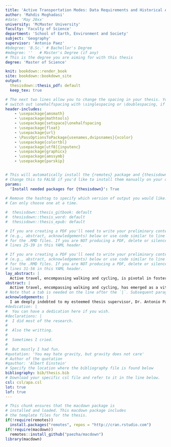 ```yaml
---
title: 'Active Transportation Modes: Data Requirements and Historical Analysis of Impedance Functions'
author: 'Mahdis Moghadasi'
#date: 'May 20xx'
university: 'McMaster University'
faculty: 'Faculty of Science'
department: 'School of Earth, Environment and Society'
subject: 'Geography'
supervisor: 'Antonio Paez'
#bdegree: 'B.Sc.' # Bachellor's Degree
#mdegree: ''   # Master's Degree (if any)
# This is the degree you are aiming for with this thesis
degree: 'Master of Science'

knit: bookdown::render_book
site: bookdown::bookdown_site
output:
  thesisdown::thesis_pdf: default 
  keep_tex: true

# The next two lines allow you to change the spacing in your thesis. You can 
# switch out \onehalfspacing with \singlespacing or \doublespacing, if desired.
header-includes:
    - \usepackage{amsmath}
    - \usepackage{mathtools}
    - \usepackage{setspace}\onehalfspacing
    - \usepackage{float}
    - \usepackage{url}
    - \PassOptionsToPackage{usenames,dvipsnames}{xcolor}
    - \usepackage{colortbl}
    - \usepackage[utf8]{inputenc}
    - \usepackage{graphicx}
    - \usepackage{amssymb}
    - \usepackage{parskip}


# This will automatically install the {remotes} package and {thesisdown}
# Change this to FALSE if you'd like to install them manually on your own.
params:
  'Install needed packages for {thesisdown}': True
  
# Remove the hashtag to specify which version of output you would like.
# Can only choose one at a time.

#  thesisdown::thesis_gitbook: default         
#  thesisdown::thesis_word: default
#  thesisdown::thesis_epub: default

# If you are creating a PDF you'll need to write your preliminary content 
# (e.g., abstract, acknowledgements) below or use code similar to line 25-26 
# for the .RMD files. If you are NOT producing a PDF, delete or silence
# lines 25-39 in this YAML header.

# If you are creating a PDF you'll need to write your preliminary content 
# (e.g., abstract, acknowledgements) below or use code similar to line 25-26 
# for the .RMD files. If you are NOT producing a PDF, delete or silence
# lines 31-56 in this YAML header.
lay_abstract: |
  Active travel, encompassing walking and cycling, is pivotal in fostering sustainable and healthy urban transportation systems. This thesis comprises two interconnected studies comprehensively addressing the complexities and imperatives of active travel analysis within the Canadian context. The first study embarks on a journey through three decades of active travel behavior in Canada. Utilizing data from Canada's General Social Survey, this research calibrates empirical impedance functions to elucidate individuals' willingness to undertake trips to various destinations by walking and cycling. The study not only reveals evolving patterns in active mobility but also offers valuable insights for urban planners and policymakers seeking to elevate walking and cycling as essential components of urban transportation in Canada. The second study evaluates geographic accessibility measures and data specifics necessary for assessing these modes in the Canadian context, shifting the focus to data prerequisites and sources critical for active accessibility analysis. This comprehensive analysis compares metrics, origin-destination considerations, geographic scales, and methods for calculating travel time and distance for walking and cycling. Beyond its relevance in Canada, this examination yields broader insights into the challenges and considerations associated with active travel accessibility analysis worldwide. These integrated studies contribute significantly to the ongoing discourse on active travel and accessibility, emphasizing the need for a transition from mobility-centric to accessibility-focused urban transportation policies. This transition holds the key to creating more sustainable, vibrant, and healthier cities for the future. 
abstract: |
  Active travel, encompassing walking and cycling, has emerged as a vital component in pursuing sustainable, healthy, and efficient urban transportation systems. This thesis comprises two interrelated studies that collectively contribute to a comprehensive understanding of active travel behavior and its analysis within the Canadian context. At the first step, we focused on the data prerequisites and sources required for active accessibility analysis, systematically evaluates geographic accessibility measures and data specificity essential to assessing walking and cycling in the Canadian urban landscape. As accessibility increasingly takes center stage in urban transportation policies, it becomes imperative to understand the unique data requirements and methodological considerations for these non-motorized modes. This review thoroughly examines the accessibility measures used in recent literature and the various data sources and considerations associated with walking and cycling accessibility analysis. The comparative analysis encompasses metrics, origin-destination considerations, geographic scales, and travel time or distance calculations, shedding light on the complexities and nuances of active travel data analysis. In the subsequent phase of our research, we extensively analyzed active travel behavior trends in Canada, spanning three decades from 1986 to 2015. This study uses data from Canada's General Social Survey to examine individual preferences and behaviors related to walking and cycling. The focus is mainly on understanding how these behaviors vary according to different trip purposes and geographical contexts. Our approach involved the intricate calibration of empirical impedance functions to gain insights into the temporal willingness of individuals to travel to various destinations using active modes of transportation. This aspect of the study is crucial in quantifying the time individuals are willing to allocate to walking and cycling to reach their destinations. The investigation notably provides a historical perspective on the evolution of active mobility over the past 35 years. This historical analysis is pivotal in unraveling the changes in active travel behavior, influenced by factors such as urban development trends, societal attitudes towards health and environmental sustainability, and modifications in transportation infrastructure and policy frameworks. Our findings reveal significant and consistent disparities in trip durations between walking and cycling modes, accompanied by intriguing temporal variations over the years. Moreover, the study delves deeper into the analysis of specific destinations, uncovering evolving patterns and distance-decay effects in active travel behavior. These patterns indicate how the proximity of destinations influences the choice and duration of active travel.While primarily centered on the Canadian context, this study offers valuable insights that apply to the global discourse on sustainable and active transportation. It underscores the crucial role of active travel in shaping the future of urban transportation systems, advocating for a shift from traditional mobility-centric approaches to an accessibility-focused paradigm. This shift recognizes walking and cycling as alternative modes and fundamental elements of vibrant, sustainable urban environments. The comprehensive nature of this study goes beyond presenting empirical findings; it contributes significantly to the broader conversation on urban mobility, emphasizing the importance of these modes in promoting healthier, more sustainable, and livable cities. The research findings are a vital resource for urban planners, policymakers, and academic researchers worldwide, guiding decision-making processes to enhance urban mobility. By elucidating the data prerequisites and behavioral patterns associated with active travel, this thesis informs the development of strategies that foster urban settings conducive to active and sustainable transportation methods. These insights are instrumental in advancing our understanding of how to effectively integrate walking and cycling into the urban fabric, thereby supporting the evolution of urban areas towards greater sustainability and livability.
# Note that a tab is needed on the line after the `|`. Subsequent paragraphs need to be indented too.
acknowledgements: |
  I am deeply indebted to my esteemed thesis supervisor, Dr. Antonio Paez, whose guidance, expertise, and invaluable mentorship have significantly influenced the completion of this thesis. Their insights and feedback have been instrumental in shaping this work. In addition, I extend my profound gratitude to my husband and my parents for their unwavering support and belief in my academic endeavors. Their encouragement has been the bedrock of my academic pursuit.
#dedication: |
#  You can have a dedication here if you wish. 
#declarations: |
#  I did most of the research.
#  
#  Also the writting. 
#  
#  Sometimes I cried.
#  
#  But mostly I had fun.
#quotation: 'You may hate gravity, but gravity does not care'
# Author of the quotation
#qauthor: 'Albert Einstein'
# Specify the location where the bibliography file is found below
bibliography: bib/thesis.bib
# Download your specific csl file and refer to it in the line below.
csl: csl/apa.csl
lot: true
lof: true
---
```


<!--
Above is the YAML (YAML Ain't Markup Language) header that includes a lot of 
metadata used to produce the document.  Be careful with spacing in this header!

If you'd prefer to not include a Dedication, for example, simply delete the section entirely, or silence them (add # before each line). 

If you have other LaTeX packages you would like to include, delete the # before header-includes and list the packages after hyphens on new lines.

If you'd like to include a comment that won't be produced in your resulting file enclose it in a block like this.

If you receive a duplicate label error after knitting, make sure to delete the index.Rmd file and then knit again.
-->

```r
# This chunk ensures that the macdown package is
# installed and loaded. This macdown package includes
# the template files for the thesis.
if(!require(remotes))
  install.packages("remotes", repos = "http://cran.rstudio.com")
if(!require(macdown))
  remotes::install_github("paezha/macdown")
library(macdown)
```

<!--
The acknowledgements, preface, dedication, and abstract are added into the PDF
version automatically by inputting them in the YAML at the top of this file.
-->

<!-- The {.unnumbered} option here means that the introduction will be 
"Chapter 0." You can also use {-} for no numbers on chapters.
-->


<!--

BEGINNING HERE ADD THE DOCUMENTS THAT CONFORM THE MAIN BODY OF THE THESIS

Instead the files and their order are defined in `_bookdown.yml`. This prevents the README.Rmd file from being picked up when rendering.

-->

